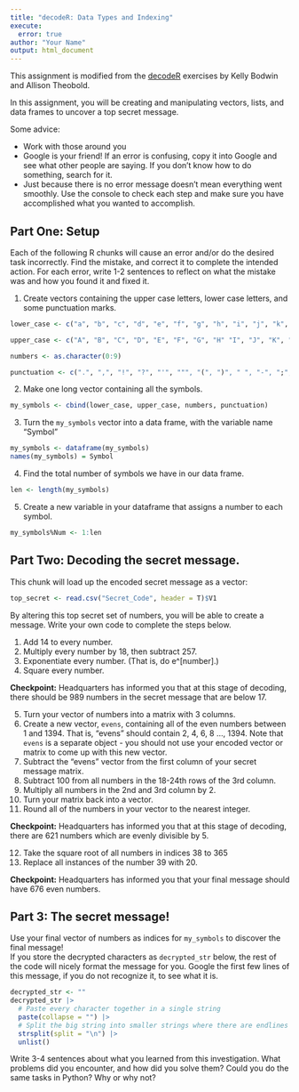 ```yaml
---
title: "decodeR: Data Types and Indexing"
execute:
  error: true
author: "Your Name"
output: html_document
---
```


This assignment is modified from the [decodeR](https://github.com/kbodwin/decodeR) exercises by Kelly Bodwin and Allison Theobold.


In this assignment, you will be creating and manipulating vectors, lists, and data frames to uncover a top secret message.

Some advice:

* Work with those around you
* Google is your friend!  If an error is confusing, copy it into Google and see what other people are saying.  If you don't know how to do something, search for it.
* Just because there is no error message doesn't mean everything went smoothly.  Use the console to check each step and make sure you have accomplished what you wanted to accomplish.


## Part One: Setup

Each of the following R chunks will cause an error and/or do the desired task incorrectly.  Find the mistake, and correct it to complete the intended action. For each error, write 1-2 sentences to reflect on what the mistake was and how you found it and fixed it.

1. Create vectors containing the upper case letters, lower case letters, and some punctuation marks.

```r
lower_case <- c("a", "b", "c", "d", "e", "f", "g", "h", "i", "j", "k", "l", "m", "n", "o", "p", "q", "r", "s", "t", "u", "v", "w", "x", "y", "z")

upper_case <- c("A", "B", "C", "D", "E", "F", "G", "H" "I", "J", "K", "L", "M", "N", "O", "P", "Q", "R", "S", "T", "U", "V", "W", "X", "Y", "Z")

numbers <- as.character(0:9)

punctuation <- c(".", ",", "!", "?", "'", """, "(", ")", " ", "-", ";", ":", "\n", "[", "]")

```

2. Make one long vector containing all the symbols.

```r

my_symbols <- cbind(lower_case, upper_case, numbers, punctuation)

```

3. Turn the `my_symbols` vector into a data frame, with the variable name "Symbol"

```r
my_symbols <- dataframe(my_symbols)
names(my_symbols) = Symbol
```


4. Find the total number of symbols we have in our data frame.  

```r
len <- length(my_symbols)
```


5. Create a new variable in your dataframe that assigns a number to each symbol.

```r
my_symbols%Num <- 1:len
```



## Part Two: Decoding the secret message.

This chunk will load up the encoded secret message as a vector:

```r

top_secret <- read.csv("Secret_Code", header = T)$V1

```

By altering this top secret set of numbers, you will be able to create a message.  Write your own code to complete the steps below.

1. Add 14 to every number.
2. Multiply every number by 18, then subtract 257.
3. Exponentiate every number.  (That is, do e\^[number].)
4. Square every number.


**Checkpoint:** Headquarters has informed you that at this stage of decoding, there should be 989 numbers in the secret message that are below 17.


5. Turn your vector of numbers into a matrix with 3 columns.
6. Create a new vector, `evens`, containing all of the even numbers between 1 and 1394. That is, "evens" should contain 2, 4, 6, 8 ..., 1394. Note that `evens` is a separate object - you should not use your encoded vector or matrix to come up with this new vector. 
7. Subtract the "evens" vector from the first column of your secret message matrix.
8. Subtract 100 from all numbers in the 18-24th rows of the 3rd column.
9. Multiply all numbers in the 2nd and 3rd column by 2.
10. Turn your matrix back into a vector.
11. Round all of the numbers in your vector to the nearest integer.

**Checkpoint:** Headquarters has informed you that at this stage of decoding, there are 621 numbers which are evenly divisible by 5.


12. Take the square root of all numbers in indices 38 to 365
13. Replace all instances of the number 39 with 20.

**Checkpoint:** Headquarters has informed you that your final message should have 676 even numbers.


## Part 3: The secret message!

Use your final vector of numbers as indices for `my_symbols` to discover the final message!  
If you store the decrypted characters as `decrypted_str` below, the rest of the code will nicely format the message for you.
Google the first few lines of this message, if you do not recognize it, to see what it is.

```r
decrypted_str <- ""
decrypted_str |> 
  # Paste every character together in a single string
  paste(collapse = "") |>  
  # Split the big string into smaller strings where there are endlines
  strsplit(split = "\n") |>  
  unlist()
```




Write 3-4 sentences about what you learned from this investigation. What problems did you encounter, and how did you solve them? Could you do the same tasks in Python? Why or why not?

